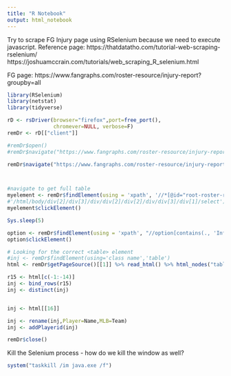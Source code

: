 ```yaml
---
title: "R Notebook"
output: html_notebook
---
```


Try to scrape FG Injury page using RSelenium because we need to execute javascript.
Reference page:  https://thatdatatho.com/tutorial-web-scraping-rselenium/
https://joshuamccrain.com/tutorials/web_scraping_R_selenium.html

FG page:  https://www.fangraphs.com/roster-resource/injury-report?groupby=all

```r

library(RSelenium)
library(netstat)
library(tidyverse)
```
```r
rD <- rsDriver(browser="firefox",port=free_port(), 
               chromever=NULL, verbose=F)
remDr <- rD[["client"]]

```

```r
#remDr$open()
#remDr$navigate("https://www.fangraphs.com/roster-resource/injury-report?groupby=all")

remDr$navigate("https://www.fangraphs.com/roster-resource/injury-report")




```

```r
#navigate to get full table
myelement <- remDr$findElement(using = 'xpath', '//*[@id="root-roster-resource"]/div[2]/div[2]/div/div[2]/div[1]/select')
#'/html/body/div[2]/div[3]/div/div[2]/div[2]/div/div[3]/div[1]/select')
myelement$clickElement()

Sys.sleep(5)

option <- remDr$findElement(using = 'xpath', "//option[contains(., 'Infinity')]")
option$clickElement()
```





```r
# Looking for the correct <table> element
#inj <- remDr$findElement(using='class name','table')
html <- remDr$getPageSource()[[1]] %>% read_html() %>% html_nodes("table") %>% html_table()

r15 <- html[c(-1:-14)]
inj <- bind_rows(r15)
inj <- distinct(inj)


inj <- html[[16]]

inj <- rename(inj,Player=Name,MLB=Team)
inj <- addPlayerid(inj)

remDr$close()

```

Kill the Selenium process - how do we kill the window as well?
```r
system("taskkill /im java.exe /f")
```


